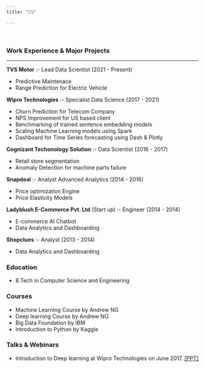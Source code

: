```yaml
---
title: "CV"

---
```


&nbsp;<br>

### Work Experience & Major Projects  
  
-------------------------------------------------------
**TVS Motor** :- Lead Data Scientist (2021 - Present) 

* Predictive Maintenace
* Range Prediction for Electric Vehicle

**Wipro Technologies** :-   Specialist Data Science (2017 - 2021)

* Churn Prediction for Telecom Company
* NPS Improvement for US based client
* Benchmarking of trained sentence embedding models
* Scaling Machine Learning models using Spark
* Dashboard for Time Series forecasting using Dash & Plotly

**Cognizant Techonology Solution** :-  Data Scientist (2016 - 2017)  

* Retail store segmentation
* Anomaly Detection for machine parts failure


**Snapdeal** :- Analyst Advanced Analytics (2014 - 2016)  

* Price optimization Engine   
* Price Elasticity Models  


**Ladyblush E-Commerce Pvt. Ltd** (Start up) :-  Engineer (2014 - 2014)

* E-commerce AI Chatbot
* Data Analytics and Dashboarding

**Shopclues** :-  Analyst (2013 - 2014)

* Data Analytics and Dashboarding


### Education 

* B.Tech in Computer Science and Engineering

### Courses
* Machine Learning Course by Andrew NG
* Deep learning Course by Andrew NG
* Big Data Foundation by IBM
* Introduction to Python by Kaggle

### Talks & Webinars

* Introduction to Deep learning at Wipro Technologies on June 2017. [[PPT]](https://speakerdeck.com/vidyasagarbhargava/introduction-to-deep-learning)

